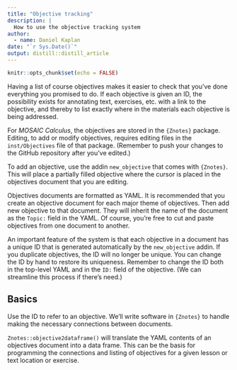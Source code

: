 ```yaml
---
title: "Objective tracking"
description: |
  How to use the objective tracking system
author:
  - name: Daniel Kaplan
date: "`r Sys.Date()`"
output: distill::distill_article
---
```


```r
knitr::opts_chunk$set(echo = FALSE)
```

Having a list of course objectives makes it easier to check that you've done everything you promised to do. If each objective is given an ID, the possibility exists for annotating text, exercises, etc. with a link to the objective, and thereby to list exactly where in the materials each objective is being addressed.

For *MOSAIC Calculus*, the objectives are stored in the `{Znotes}` package. Editing, to add or modify objectives, requires editing files in the `inst/Objectives` file of that package. (Remember to push your changes to the GitHub repository after you've edited.)

To add an objective, use the addin `new_objective` that comes with `{Znotes}`. This will place a partially filled objective where the cursor is placed in the objectives document that you are editing.

Objectives documents are formatted as YAML. It is recommended that you create an objective document for each major theme of objectives. Then add new objective to that document. They will inherit the name of the document as the `Topic:` field in the YAML. Of course, you're free to cut and paste objectives from one document to another.

An important feature of the system is that each objective in a document has a unique ID that is generated automatically by the `new_objective` addin. If you duplicate objectives, the ID will no longer be unique. You can change the ID by hand to restore its uniqueness. Remember to change the ID both in the top-level YAML and in the `ID:` field of the objective. (We can streamline this process if there's need.)

## Basics

Use the ID to refer to an objective. We'll write software in `{Znotes}` to handle making the necessary connections between documents.

`Znotes::objective2dataframe()` will translate the YAML contents of an objectives document into a data frame. This can be the basis for programming the connections and listing of objectives for a given lesson or text location or exercise.  



